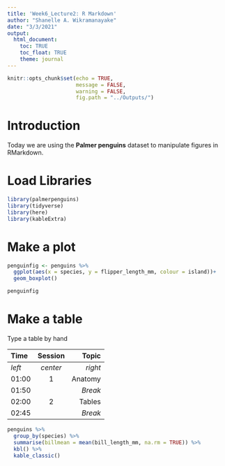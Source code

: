 ```yaml
---
title: 'Week6_Lecture2: R Markdown'
author: "Shanelle A. Wikramanayake"
date: "3/3/2021"
output: 
  html_document:
    toc: TRUE
    toc_float: TRUE
    theme: journal
---
```


```r
knitr::opts_chunk$set(echo = TRUE, 
                      message = FALSE, 
                      warning = FALSE, 
                      fig.path = "../Outputs/")
```

# Introduction  
Today we are using the **Palmer penguins** dataset to manipulate figures in RMarkdown.  

# Load Libraries

```r
library(palmerpenguins)
library(tidyverse)
library(here)
library(kableExtra)
```

# Make a plot

```r
penguinfig <- penguins %>% 
  ggplot(aes(x = species, y = flipper_length_mm, colour = island))+
  geom_boxplot()

penguinfig
```

# Make a table  
Type a table by hand

| Time  | Session | Topic    |
|:------|:-------:|---------:|
| _left_ | _center_| _right_ |
| 01:00  | 1       | Anatomy |
| 01:50  |         | *Break* |
| 02:00  | 2       | Tables  |
| 02:45  |         | *Break* |
```r
penguins %>% 
  group_by(species) %>% 
  summarise(billmean = mean(bill_length_mm, na.rm = TRUE)) %>% 
  kbl() %>% 
  kable_classic()
```

